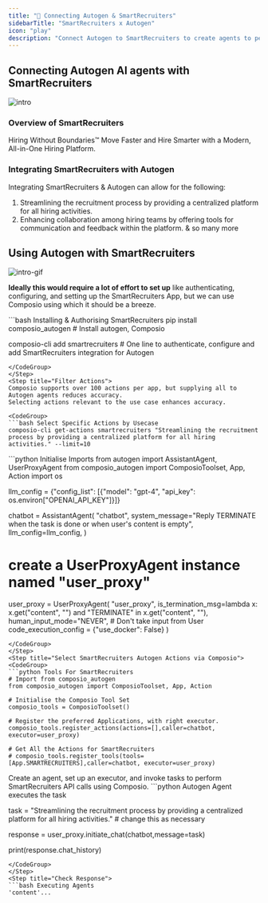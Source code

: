 ```yaml
---
title: "🚀 Connecting Autogen & SmartRecruiters"
sidebarTitle: "SmartRecruiters x Autogen"
icon: "play"
description: "Connect Autogen to SmartRecruiters to create agents to perform tasks using natural language"
---
```


## Connecting Autogen AI agents with SmartRecruiters
![intro](/media/intro.jpg)

### Overview of SmartRecruiters

Hiring Without Boundaries™ Move Faster and Hire Smarter with a Modern, All-in-One Hiring Platform.

### Integrating SmartRecruiters with Autogen

Integrating SmartRecruiters & Autogen can allow for the following:

1. Streamlining the recruitment process by providing a centralized platform for all hiring activities.
2. Enhancing collaboration among hiring teams by offering tools for communication and feedback within the platform.
& so many more

## Using Autogen with SmartRecruiters
![intro-gif](/media/intro.gif)
<Steps>
<Step title="Setting Up the Environment">

**Ideally this would require a lot of effort to set up** like authenticating, configuring, and setting up the SmartRecruiters App, but we can use Composio using which it should be a breeze.

<CodeGroup>
```bash Installing & Authorising SmartRecruiters
pip install composio_autogen # Install autogen, Composio 

composio-cli add smartrecruiters # One line to authenticate, configure and add SmartRecruiters integration for Autogen
```
</CodeGroup>
</Step>
<Step title="Filter Actions">
Composio supports over 100 actions per app, but supplying all to Autogen agents reduces accuracy.
Selecting actions relevant to the use case enhances accuracy.

<CodeGroup>
```bash Select Specific Actions by Usecase
composio-cli get-actions smartrecruiters "Streamlining the recruitment process by providing a centralized platform for all hiring activities." --limit=10
```
</CodeGroup>

</Step>
<Step title="Import Base Packages">

<CodeGroup>
```python Initialise Imports
from autogen import AssistantAgent, UserProxyAgent
from composio_autogen import ComposioToolset, App, Action
import os

llm_config = {"config_list": [{"model": "gpt-4", "api_key": os.environ["OPENAI_API_KEY"]}]}

chatbot = AssistantAgent(
    "chatbot",
    system_message="Reply TERMINATE when the task is done or when user's content is empty",
    llm_config=llm_config,
)

# create a UserProxyAgent instance named "user_proxy"
user_proxy = UserProxyAgent(
    "user_proxy",
    is_termination_msg=lambda x: x.get("content", "") and "TERMINATE" in x.get("content", ""),
    human_input_mode="NEVER", # Don't take input from User
    code_execution_config = {"use_docker": False}
)
```
</CodeGroup>
</Step>
<Step title="Select SmartRecruiters Autogen Actions via Composio">
<CodeGroup>
```python Tools For SmartRecruiters
# Import from composio_autogen
from composio_autogen import ComposioToolset, App, Action

# Initialise the Composio Tool Set
composio_tools = ComposioToolset()

# Register the preferred Applications, with right executor. 
composio_tools.register_actions(actions=[],caller=chatbot, executor=user_proxy)

# Get All the Actions for SmartRecruiters
# composio_tools.register_tools(tools=[App.SMARTRECRUITERS],caller=chatbot, executor=user_proxy) 
```
</CodeGroup>
</Step>
<Step title="Execute the Agent">
Create an agent, set up an executor, and invoke tasks to perform SmartRecruiters API calls using Composio. 
<CodeGroup>
```python Autogen Agent executes the task

task = "Streamlining the recruitment process by providing a centralized platform for all hiring activities." # change this as necessary

response = user_proxy.initiate_chat(chatbot,message=task)

print(response.chat_history)
```
</CodeGroup>
</Step>
<Step title="Check Response">
```bash Executing Agents
'content'...
```
</Step>
</Steps>
